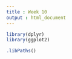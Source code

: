 ```yaml
---
title : Week 10
output : html_document
---
```


```r
library(dplyr)
library(ggplot2)
```

```r
.libPaths()
```

